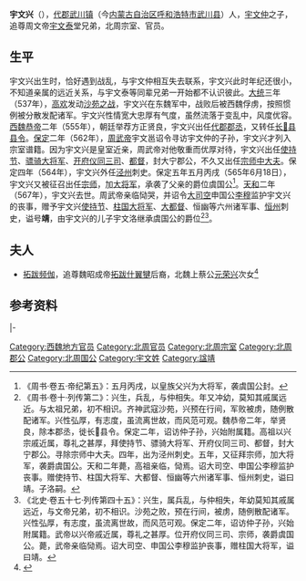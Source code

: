 {{不是|文兴宇}}
'''宇文兴'''（{{bd|？||567年||}}），[[代郡|代郡]][[武川镇|武川镇]]（今[[内蒙古自治区|内蒙古自治区]][[呼和浩特市|呼和浩特市]][[武川县|武川县]]）人，[[宇文仲|宇文仲]]之子，追尊周文帝[[宇文泰|宇文泰]]堂兄弟，北周宗室、官员。

==生平==
宇文兴出生时，恰好遇到战乱，与宇文仲相互失去联系，宇文兴此时年纪还很小，不知道亲属的远近关系，与宇文泰等同辈兄弟一开始都不认识彼此。[[大统_(西魏)|大统]]三年（537年），[[高欢|高欢]]发动[[沙苑之战|沙苑之战]]，宇文兴在东魏军中，战败后被西魏俘虏，按照惯例被分散发配诸军。宇文兴性情宽大忠厚有气度，虽然流落于变乱中，风度优容。[[西魏恭帝|西魏恭帝]]二年（555年），朝廷举荐方正贤良，宇文兴出任[[代郡|代郡]][[郡丞|郡丞]]，又转任[[长𨻽县|长𨻽县]][[县令|县令]]。[[保定_(北周)|保定]]二年（562年），[[周武帝|周武帝]]宇文邕诏令寻访宇文仲的子孙，宇文兴才列入宗室谱籍。因为宇文兴是皇室近亲，周武帝对他敬重而优厚对待，宇文兴出任[[使持节|使持节]]、[[骠骑大将军|骠骑大将军]]、[[开府仪同三司|开府仪同三司]]、[[都督|都督]]，封大宁郡公，不久又出任[[宗师中大夫|宗师中大夫]]。保定四年（564年），宇文兴外任[[泾州|泾州]]刺史。保定五年五月丙戌（565年6月18日），宇文兴又被征召出任[[宗师|宗师]]，加[[大将军|大将军]]，承袭了父亲的爵位虞国公<ref>《周书·卷五·帝纪第五》：五月丙戌，以皇族父兴为大将军，袭虞国公封。</ref>。[[天和_(北周)|天和]]二年（567年），宇文兴去世。周武帝亲临恸哭，并诏令[[大司空|大司空]]申国公[[李穆_(申国公)|李穆]]监护宇文兴的丧事，赠予宇文兴[[使持节|使持节]]、[[柱国大将军|柱国大将军]]、[[大都督|大都督]]、恒幽等六州诸军事、[[恒州_(北魏)|恒州]]刺史，谥号'''靖'''，由宇文兴的儿子宇文洛继承虞国公的爵位<ref>《周书·卷十·列传第二》：兴生，兵乱，与仲相失。年又冲幼，莫知其戚属远近。与太祖兄弟，初不相识。齐神武寇沙苑，兴预在行间，军败被虏，随例散配诸军。兴性弘厚，有志度，虽流离世故，而风范可观。魏恭帝二年，举贤良，除本郡丞，徙长𨻽县令。保定二年，诏访仲子孙，兴始附属籍。高祖以兴宗戚近属，尊礼之甚厚，拜使持节、骠骑大将军、开府仪同三司、都督，封大宁郡公。寻除宗师中大夫。四年，出为泾州刺史。五年，又征拜宗师，加大将军，袭爵虞国公。天和二年薨，高祖亲临，恸焉。诏大司空、申国公李穆监护丧事。赠使持节、柱国大将军、大都督、恒幽等六州诸军事、恒州刺史，谥曰靖。子洛嗣。</ref><ref>《北史·卷五十七·列传第四十五》：兴生，属兵乱，与仲相失，年幼莫知其戚属远近，与文帝兄弟，初不相识。沙苑之败，预在行间，被虏，随例散配诸军。兴性弘厚，有志度，虽流离世故，而风范可观。保定二年，诏访仲子孙，兴始附属籍。武帝以兴帝戚近属，尊礼之甚厚。位开府仪同三司、宗师，袭爵虞国公。薨，武帝亲临恸焉。诏大司空、申国公李穆监护丧事，赠柱国大将军，谥曰靖。</ref>。

==夫人==
*[[拓跋频伽|拓跋频伽]]，追尊魏昭成帝[[拓跋什翼犍|拓跋什翼犍]]后裔，北魏上蔡公[[元荣兴|元荣兴]]次女<ref name=autogenerated1>{{Citation| last=| first=| author-link=段锐超| year=2018年| title=《北周裴智英墓志考释》| periodical=《北方文物》| volume=| issue=01期| pages=62-66| url=http://kns.cnki.net/KCMS/detail/detail.aspx?dbname=CJFDPREP&filename=BJWW201801007| doi=| oclc=| accessdate=2018-03-29| archive-date=2020-02-03| archive-url=https://web.archive.org/web/20200203221211/http://kns.cnki.net/KCMS/detail/detail.aspx?dbname=CJFDPREP&filename=BJWW201801007| dead-url=no}}</ref>

==参考资料==
{{reflist}}

{{start box}}
{{s-none|无|新创爵位}}
{{s-title|[[大宁郡公|大宁郡公]]|562年-565年}}
{{s-none|无|袭爵虞国公}}
|-
{{s-before|父[[宇文仲|宇文仲]]}}
{{s-title|[[虞国公|虞国公]]|565年-567年}}
{{s-after|子[[宇文洛|宇文洛]]}}
{{end box}}

[[Category:西魏地方官员|Category:西魏地方官员]]
[[Category:北周官员|Category:北周官员]]
[[Category:北周宗室|Category:北周宗室]]
[[Category:北周郡公|Category:北周郡公]]
[[Category:北周国公|Category:北周国公]]
[[Category:宇文姓|Category:宇文姓]]
[[Category:諡靖|Category:諡靖]]